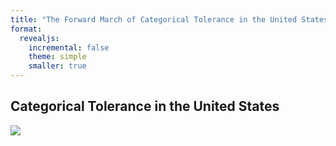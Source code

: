 ```yaml
---
title: "The Forward March of Categorical Tolerance in the United States?"
format:
  revealjs:
    incremental: false 
    theme: simple 
    smaller: true
---
```


## Categorical Tolerance in the United States
![](Plots/Figure1.png)